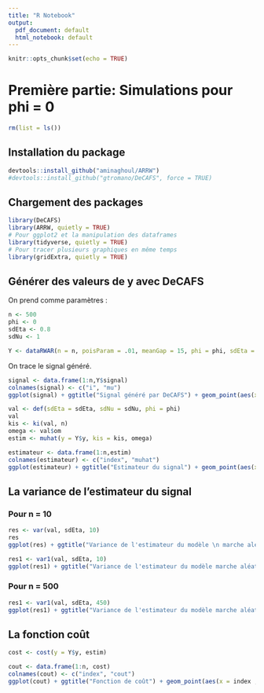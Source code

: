 ```yaml
---
title: "R Notebook"
output:
  pdf_document: default
  html_notebook: default
---
```


```r
knitr::opts_chunk$set(echo = TRUE)
```

# Première partie: Simulations pour phi = 0

```r
rm(list = ls())
```

## Installation du package 
```r
devtools::install_github("aminaghoul/ARRW")
#devtools::install_github("gtromano/DeCAFS", force = TRUE)
```

## Chargement des packages
```r
library(DeCAFS)
library(ARRW, quietly = TRUE)
# Pour ggplot2 et la manipulation des dataframes
library(tidyverse, quietly = TRUE)
# Pour tracer plusieurs graphiques en même temps
library(gridExtra, quietly = TRUE)

```



## Générer des valeurs de y avec DeCAFS

On prend comme paramètres :

```r
n <- 500
phi <- 0
sdEta <- 0.8
sdNu <- 1
```


```r
Y <- dataRWAR(n = n, poisParam = .01, meanGap = 15, phi = phi, sdEta = sdEta, sdNu = sdNu)
```

On trace le signal généré.

```r
signal <- data.frame(1:n,Y$signal)
colnames(signal) <- c("i", "mu")
ggplot(signal) + ggtitle("Signal généré par DeCAFS") + geom_point(aes(x = i ,y = mu))
```


```r
val <- def(sdEta = sdEta, sdNu = sdNu, phi = phi)
val
kis <- ki(val, n)
omega <- val$om
estim <- muhat(y = Y$y, kis = kis, omega)
```

```r
estimateur <- data.frame(1:n,estim)
colnames(estimateur) <- c("index", "muhat")
ggplot(estimateur) + ggtitle("Estimateur du signal") + geom_point(aes(x = index ,y = muhat))
```

## La variance de l'estimateur du signal

### Pour n = 10

```r
res <- var(val, sdEta, 10)
res
ggplot(res) + ggtitle("Variance de l'estimateur du modèle \n marche aléatoire plus bruit") + geom_point(aes(x = i, y = variance))
```


```r
res1 <- var1(val, sdEta, 10)
ggplot(res1) + ggtitle("Variance de l'estimateur du modèle marche aléatoire plus bruit") + geom_point(aes(x = i, y = variance))
```

### Pour n = 500

```r
res1 <- var1(val, sdEta, 450)
ggplot(res1) + ggtitle("Variance de l'estimateur du modèle marche aléatoire plus bruit") + geom_point(aes(x = i, y = variance))
```


## La fonction coût

```r
cost <- cost(y = Y$y, estim)
```

```r
cout <- data.frame(1:n, cost)
colnames(cout) <- c("index", "cout")
ggplot(cout) + ggtitle("Fonction de coût") + geom_point(aes(x = index , y = cout))
```



